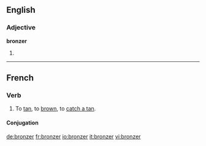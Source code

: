 ==English==

===Adjective===
'''bronzer'''

# {{comparative of|[[bronze]]}}
<!--#:''You call that a bronze medal? My ass is '''bronzer''' than that.''-->
----
==French==

===Verb===
{{infl|fr|verb}}

# To [[tan]], to [[brown]], to [[catch a tan]]. 

====Conjugation====
{{fr-conj-er|bronz|avoir}}

[[de:bronzer]]
[[fr:bronzer]]
[[io:bronzer]]
[[it:bronzer]]
[[vi:bronzer]]